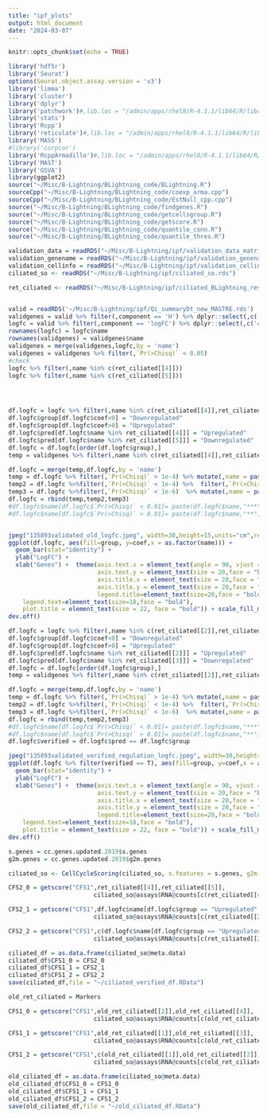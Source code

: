```yaml
---
title: "ipf_plots"
output: html_document
date: "2024-03-07"
---
```


```r
knitr::opts_chunk$set(echo = TRUE)
```
```r
library('hdf5r')
library('Seurat')
options(Seurat.object.assay.version = 'v3')
library('limma')
library('cluster')
library('dplyr')
library('patchwork')#,lib.loc = "/admin/apps/rhel8/R-4.1.1/lib64/R/library")
library('stats')
library('Rcpp')
library('reticulate')#,lib.loc = "/admin/apps/rhel8/R-4.1.1/lib64/R/library")
library('MASS')
#library('corpcor')
library('RcppArmadillo')#,lib.loc = "/admin/apps/rhel8/R-4.1.1/lib64/R/library")
library('MAST')
library('GSVA')
library(ggplot2)
source("~/Misc/B-Lightning/BLightning_code/BLightning.R")
sourceCpp("~/Misc/B-Lightning/BLightning_code/coexp_arma.cpp")
sourceCpp("~/Misc/B-Lightning/BLightning_code/EstNull_cpp.cpp")
source("~/Misc/B-Lightning/BLightning_code/findgenes.R")
source("~/Misc/B-Lightning/BLightning_code/getcellsgroup.R")
source("~/Misc/B-Lightning/BLightning_code/getscore.R")
source("~/Misc/B-Lightning/BLightning_code/quantile_conn.R")
source("~/Misc/B-Lightning/BLightning_code/quantile_thres.R")

```
```r
validation_data = readRDS("~/Misc/B-Lightning/ipf/validation_data_matrix.rds")
validation_genename = readRDS("~/Misc/B-Lightning/ipf/validation_genename.rds") 
validation_cellinfo = readRDS("~/Misc/B-Lightning/ipf/validation_cellinfo.rds")
ciliated_so <- readRDS("~/Misc/B-Lightning/ipf/ciliated_so.rds")
```


```r

ret_ciliated <- readRDS("~/Misc/B-Lightning/ipf/ciliated_BLightning_results_CFS1_cutoff8.rds")


valid = readRDS('~/Misc/B-Lightning/ipf/Qi_summaryDt_new_MASTRE.rds')
validgenes = valid %>% filter(,component == 'H') %>% dplyr::select(,c('Pr(>Chisq)','name'))
logfc = valid %>% filter(,component == 'logFC') %>% dplyr::select(,c('coef','name'))
rownames(logfc) = logfc$name
rownames(validgenes) = validgenes$name
validgenes = merge(validgenes,logfc,by = 'name')
validgenes = validgenes %>% filter(,`Pr(>Chisq)` < 0.05)
#check
logfc %>% filter(,name %in% c(ret_ciliated[[4]]))
logfc %>% filter(,name %in% c(ret_ciliated[[5]]))




df.logfc = logfc %>% filter(,name %in% c(ret_ciliated[[4]],ret_ciliated[[5]]))
df.logfc$group[df.logfc$coef<0] = "Downregulated"
df.logfc$group[df.logfc$coef>0] = "Upregulated"
df.logfc$pred[df.logfc$name %in% ret_ciliated[[4]]] = "Upregulated"
df.logfc$pred[df.logfc$name %in% ret_ciliated[[5]]] = "Downregulated"
df.logfc = df.logfc[order(df.logfc$group),]
temp = validgenes %>% filter(,name %in% c(ret_ciliated[[4]],ret_ciliated[[5]])) %>% dplyr::select(,c(name,`Pr(>Chisq)`))

df.logfc = merge(temp,df.logfc,by = 'name')
temp = df.logfc %>% filter(,`Pr(>Chisq)` > 1e-4) %>% mutate(,name = paste(name,"*"))
temp2 = df.logfc %>%filter(,`Pr(>Chisq)` < 1e-4) %>%  filter(,`Pr(>Chisq)` >1e-6) %>% mutate(,name = paste(name,"**"))
temp3 = df.logfc %>%filter(,`Pr(>Chisq)` < 1e-6)  %>% mutate(,name = paste(name,"***"))
df.logfc = rbind(temp,temp2,temp3)
#df.logfc$name[df.logfc$`Pr(>Chisq)` < 0.01]= paste(df.logfc$name,"***")
#df.logfc$name[df.logfc$`Pr(>Chisq)` > 0.01]= paste(df.logfc$name,"**")


jpeg("135893validated_old_logfc.jpeg", width=30,height=15,units="cm",res=300)
ggplot(df.logfc, aes(fill=group, y=coef,x = as.factor(name))) + 
  geom_bar(stat="identity") + 
  ylab("LogFC") + 
  xlab("Genes") +  theme(axis.text.x = element_text(angle = 90, vjust = 0.5, hjust=1,size = 20,face = "bold"),panel.background = element_rect(fill = "white", colour = "grey50"),
                         axis.text.y = element_text(size = 20,face = "bold"),
                         axis.title.x = element_text(size = 20,face = "bold"),
                         axis.title.y = element_text(size = 20,face = "bold"),
                         legend.title=element_text(size=20,face = "bold"), 
    legend.text=element_text(size=18,face = "bold"),
    plot.title = element_text(size = 22, face = "bold")) + scale_fill_manual("Expression Level",values = c("#F8766D","#00aedb"),breaks=c('Upregulated', 'Downregulated')) + scale_y_continuous(limits=c(-2,6)) + ggtitle("Log Fold Change of Input Gene Markers")
dev.off()
```

```r
df.logfc = logfc %>% filter(,name %in% c(ret_ciliated[[2]],ret_ciliated[[3]]))
df.logfc$group[df.logfc$coef<0] = "Downregulated"
df.logfc$group[df.logfc$coef>0] = "Upregulated"
df.logfc$pred[df.logfc$name %in% ret_ciliated[[2]]] = "Upregulated"
df.logfc$pred[df.logfc$name %in% ret_ciliated[[3]]] = "Downregulated"
df.logfc = df.logfc[order(df.logfc$group),]
temp = validgenes %>% filter(,name %in% c(ret_ciliated[[2]],ret_ciliated[[3]])) %>% dplyr::select(,c(name,`Pr(>Chisq)`))

df.logfc = merge(temp,df.logfc,by = 'name')
temp = df.logfc %>% filter(,`Pr(>Chisq)` > 1e-4) %>% mutate(,name = paste(name,"*"))
temp2 = df.logfc %>%filter(,`Pr(>Chisq)` < 1e-4) %>%  filter(,`Pr(>Chisq)` >1e-6) %>% mutate(,name = paste(name,"**"))
temp3 = df.logfc %>%filter(,`Pr(>Chisq)` < 1e-6)  %>% mutate(,name = paste(name,"***"))
df.logfc = rbind(temp,temp2,temp3)
#df.logfc$name[df.logfc$`Pr(>Chisq)` < 0.01]= paste(df.logfc$name,"***")
#df.logfc$name[df.logfc$`Pr(>Chisq)` > 0.01]= paste(df.logfc$name,"**")
df.logfc$verified = df.logfc$pred == df.logfc$group

jpeg("135893validated_verified_regulation_logfc.jpeg", width=30,height=15,units="cm",res=300)
ggplot(df.logfc %>% filter(verified == T), aes(fill=group, y=coef,x = as.factor(name))) + 
  geom_bar(stat="identity") + 
  ylab("LogFC") + 
  xlab("Genes") +  theme(axis.text.x = element_text(angle = 90, vjust = 0.5, hjust=1,size = 20,face = "bold"),panel.background = element_rect(fill = "white", colour = "grey50"),
                         axis.text.y = element_text(size = 20,face = "bold"),
                         axis.title.x = element_text(size = 20,face = "bold"),
                         axis.title.y = element_text(size = 20,face = "bold"),
                         legend.title=element_text(size=20,face = "bold"), 
    legend.text=element_text(size=18,face = "bold"),
    plot.title = element_text(size = 22, face = "bold")) + scale_fill_manual("Expression Level",values = c("#F8766D","#00aedb"),breaks=c('Upregulated', 'Downregulated')) + scale_y_continuous(limits=c(-2,6)) +  ggtitle("Log Fold Change of Verified New Gene Markers")
dev.off()
```

```r
s.genes = cc.genes.updated.2019$s.genes
g2m.genes = cc.genes.updated.2019$g2m.genes

ciliated_so <- CellCycleScoring(ciliated_so, s.features = s.genes, g2m.features = g2m.genes, set.ident = TRUE)

CFS2_0 = getscore("CFS1",ret_ciliated[[4]],ret_ciliated[[5]],
                        ciliated_so@assays$RNA@counts[c(ret_ciliated[[4]],ret_ciliated[[5]]),])

CFS2_1 = getscore("CFS1",df.logfc$name[df.logfc$group == "Upregulated" & df.logfc$verified == T],df.logfc$name[df.logfc$group == "Downregulated"& df.logfc$verified == T],
                        ciliated_so@assays$RNA@counts[c(ret_ciliated[[2]],ret_ciliated[[3]]),])

CFS2_2 = getscore("CFS1",c(df.logfc$name[df.logfc$group == "Upregulated"& df.logfc$verified == T],ret_ciliated[[4]]),c(df.logfc$name[df.logfc$group == "Downregulated"& df.logfc$verified == T],ret_ciliated[[5]]),
                        ciliated_so@assays$RNA@counts[c(ret_ciliated[[2]],ret_ciliated[[4]],ret_ciliated[[3]],ret_ciliated[[5]]),])

ciliated_df = as.data.frame(ciliated_so@meta.data)
ciliated_df$CFS1_0 = CFS2_0
ciliated_df$CFS1_1 = CFS2_1
ciliated_df$CFS1_2 = CFS2_2
save(ciliated_df,file = "~/ciliated_verified_df.RData")

```

```r
old_ret_ciliated = Markers

CFS1_0 = getscore("CFS1",old_ret_ciliated[[2]],old_ret_ciliated[[4]],
                        ciliated_so@assays$RNA@counts[c(old_ret_ciliated[[2]],old_ret_ciliated[[4]]),])

CFS1_1 = getscore("CFS1",old_ret_ciliated[[1]],old_ret_ciliated[[3]],
                        ciliated_so@assays$RNA@counts[c(old_ret_ciliated[[1]],old_ret_ciliated[[3]]),])

CFS1_2 = getscore("CFS1",c(old_ret_ciliated[[1]],old_ret_ciliated[[2]]),c(old_ret_ciliated[[3]],old_ret_ciliated[[4]]),
                        ciliated_so@assays$RNA@counts[c(old_ret_ciliated[[1]],old_ret_ciliated[[2]],old_ret_ciliated[[3]],old_ret_ciliated[[4]]),])

old_ciliated_df = as.data.frame(ciliated_so@meta.data)
old_ciliated_df$CFS1_0 = CFS1_0
old_ciliated_df$CFS1_1 = CFS1_1
old_ciliated_df$CFS1_2 = CFS1_2
save(old_ciliated_df,file = "~/old_ciliated_df.RData")
```


